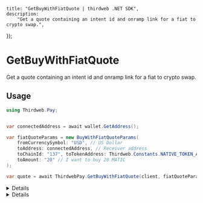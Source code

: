 
	title: "GetBuyWithFiatQuote | thirdweb .NET SDK",
	description:
		"Get a quote containing an intent id and onramp link for a fiat to crypto swap.",
});

# GetBuyWithFiatQuote

Get a quote containing an intent id and onramp link for a fiat to crypto swap.

## Usage

```csharp
using Thirdweb.Pay;


var connectedAddress = await wallet.GetAddress();

var fiatQuoteParams = new BuyWithFiatQuoteParams(
	fromCurrencySymbol: "USD", // US Dollar
	toAddress: connectedAddress, // Receiver address
	toChainId: "137", toTokenAddress: Thirdweb.Constants.NATIVE_TOKEN_ADDRESS, // MATIC
	toAmount: "20" // I want to buy 20 MATIC
);

var quote = await ThirdwebPay.GetBuyWithFiatQuote(client, fiatQuoteParams);
```

<Details summary="Configuration">

#### Client (required)

`ThirdwebClient`: The Thirdweb client instance.

#### BuyWithFiatQuoteParams

A `BuyWithFiatQuoteParams` object (with a helpful constructor) containing the following properties:

```csharp
string fromCurrencySymbol; // Currency symbol of the from token
string toAddress; // Address executing the swap
string toChainId; // Chain ID of the to token
string toTokenAddress; // Address of the to token
string fromAmount; // Optional, amount of from token
string fromAmountUnits; // Optional, amount of from token in units
string toAmount; // Optional, amount of to token
string toAmountWei; // Optional, amount of to token in wei
double? maxSlippageBPS; // Optional, maximum slippage in basis points
bool isTestMode; // Optional, enters test mode onramp flow, defaults to false
string preferredProvider; // Optional, can be set to "STRIPE", "KADO", etc.
object purchaseData; // Optional, additional data to be passed and retained during the flow
```

</Details>

<Details summary="Return Value">

### Return Value

A `BuyWithFiatQuoteResult` object containing the following properties:

```csharp
string IntentId; // Intent identifier used to track the onramp status
string ToAddress; // Address to receive the tokens
OnRampCurrency FromCurrency; // OnRamp Currency details
OnRampCurrency FromCurrencyWithFees; // OnRamp Currency details with fees
OnRampToken OnRampToken; // OnRamp Token details
string Provider; // Onramp provider
Token ToToken; // Token details of the to token
string EstimatedToAmountMinWei; // Estimated to token amount received min in wei
string EstimatedToAmountMin; // Estimated to token amount received min
List<OnRampFees> ProcessingFees; // Processing fee details
string EstimatedDurationSeconds; // Estimated onramp duration in seconds
double MaxSlippageBPS; // Maximum slippage in basis points
string OnRampLink; // Onramp link that will be used to trigger the onramp flow
```

</Details>
